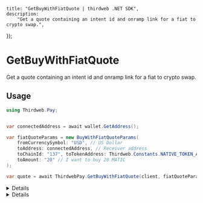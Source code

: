 
	title: "GetBuyWithFiatQuote | thirdweb .NET SDK",
	description:
		"Get a quote containing an intent id and onramp link for a fiat to crypto swap.",
});

# GetBuyWithFiatQuote

Get a quote containing an intent id and onramp link for a fiat to crypto swap.

## Usage

```csharp
using Thirdweb.Pay;


var connectedAddress = await wallet.GetAddress();

var fiatQuoteParams = new BuyWithFiatQuoteParams(
	fromCurrencySymbol: "USD", // US Dollar
	toAddress: connectedAddress, // Receiver address
	toChainId: "137", toTokenAddress: Thirdweb.Constants.NATIVE_TOKEN_ADDRESS, // MATIC
	toAmount: "20" // I want to buy 20 MATIC
);

var quote = await ThirdwebPay.GetBuyWithFiatQuote(client, fiatQuoteParams);
```

<Details summary="Configuration">

#### Client (required)

`ThirdwebClient`: The Thirdweb client instance.

#### BuyWithFiatQuoteParams

A `BuyWithFiatQuoteParams` object (with a helpful constructor) containing the following properties:

```csharp
string fromCurrencySymbol; // Currency symbol of the from token
string toAddress; // Address executing the swap
string toChainId; // Chain ID of the to token
string toTokenAddress; // Address of the to token
string fromAmount; // Optional, amount of from token
string fromAmountUnits; // Optional, amount of from token in units
string toAmount; // Optional, amount of to token
string toAmountWei; // Optional, amount of to token in wei
double? maxSlippageBPS; // Optional, maximum slippage in basis points
bool isTestMode; // Optional, enters test mode onramp flow, defaults to false
string preferredProvider; // Optional, can be set to "STRIPE", "KADO", etc.
object purchaseData; // Optional, additional data to be passed and retained during the flow
```

</Details>

<Details summary="Return Value">

### Return Value

A `BuyWithFiatQuoteResult` object containing the following properties:

```csharp
string IntentId; // Intent identifier used to track the onramp status
string ToAddress; // Address to receive the tokens
OnRampCurrency FromCurrency; // OnRamp Currency details
OnRampCurrency FromCurrencyWithFees; // OnRamp Currency details with fees
OnRampToken OnRampToken; // OnRamp Token details
string Provider; // Onramp provider
Token ToToken; // Token details of the to token
string EstimatedToAmountMinWei; // Estimated to token amount received min in wei
string EstimatedToAmountMin; // Estimated to token amount received min
List<OnRampFees> ProcessingFees; // Processing fee details
string EstimatedDurationSeconds; // Estimated onramp duration in seconds
double MaxSlippageBPS; // Maximum slippage in basis points
string OnRampLink; // Onramp link that will be used to trigger the onramp flow
```

</Details>
